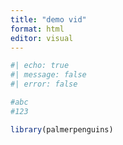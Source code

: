 ```yaml
---
title: "demo vid"
format: html
editor: visual
---
```


```r
#| echo: true
#| message: false
#| error: false

#abc
#123

library(palmerpenguins)

```

